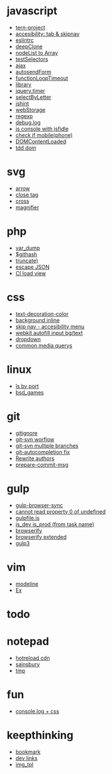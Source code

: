 = javascript =
* [[tern-project]]
* [[accesibility: tab & skipnav]]
* [[eslintrc]]
* [[deepClone]]
* [[nodeList to Array]]
* [[testSelectors]]
* [[ajax]]
* [[autosendForm]]
* [[functionLoopTimeout]]
* [[library]]
* [[jquery.timer]]
* [[selectByLetter]]
* [[jshint]]
* [[webStorage]]
* [[regexp]]
* [[debug.log]]
* [[js console with jsfidle]]
* [[check if mobile(phone)]]
* [[DOMContentLoaded]]
* [[tdd dom]]

= svg =
* [[arrow]]
* [[close tag]]
* [[cross]]
* [[magnifier]]

= php =
* [[var_dump]]
* [[$githash]]
* [[truncate)]]
* [[escape JSON]]
* [[CI load view]]

= css =
* [[text-decoration-color]]
* [[background inline]]
* [[skip nav - accesibility menu]]
* [[webkit autofill input bg/text]]
* [[dropdown]]
* [[common media querys]]

= linux =
* [[ls by port]]
* [[bsd_games]]
 
= git =
* [[gitignore]]
* [[git-svn worflow]]
* [[git-svn multiple branches]]
* [[git-autocompletion fix]]
* [[Rewrite authors]]
* [[prepare-commit-msg]]

= gulp =
* [[gulp-browser-sync]]
* [[cannot read property 0 of undefined]]
* [[gulpfile.js]]
* [[is_dev is_prod (from task name)]]
* [[browserify]]
* [[browserify extended]]
* [[gulp3]]


= vim =
* [[modeline]]
* [[Ex]]

= todo =

= notepad =
* [[hotreload cdn]]
* [[sainsbury]]
* [[tmp]]

= fun =
* [[console.log + css]]

= keepthinking =
* [[bookmark]]
* [[dev links]]
* [[img_tpl]]
